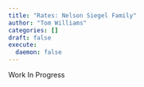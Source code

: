 ```yaml
---
title: "Rates: Nelson Siegel Family"
author: "Tom Williams"
categories: []
draft: false
execute:
  daemon: false
---
```


Work In Progress


